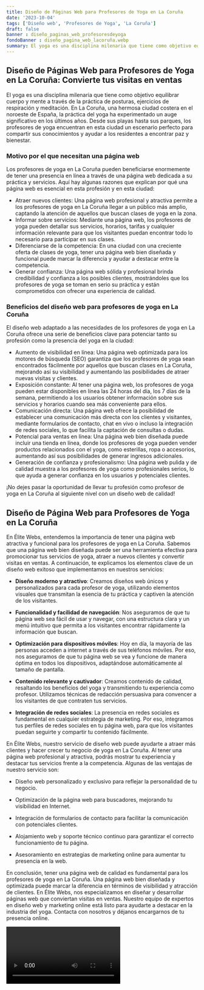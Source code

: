 ```yaml
---
title: Diseño de Páginas Web para Profesores de Yoga en La Coruña
date: '2023-10-04'
tags: ['Diseño web', 'Profesores de Yoga', 'La Coruña']
draft: false
banner : diseño_paginas_web_profesoresdeyoga
fondoBanner : diseño_pagina_web_lacoruña.webp
summary: El yoga es una disciplina milenaria que tiene como objetivo equilibrar cuerpo y mente a través de la práctica de posturas, ejercicios de respiración y meditación. En La Coruña, una hermosa ciudad costera en el noroeste de España, la práctica del yoga ha experimentado un auge significativo en los últimos años. Desde sus playas hasta sus parques, los profesores de yoga encuentran en esta ciudad un escenario perfecto para compartir sus conocimientos y ayudar a los residentes a encontrar paz y bienestar.
---
```


## Diseño de Páginas Web para Profesores de Yoga en La Coruña: Convierte tus visitas en ventas

El yoga es una disciplina milenaria que tiene como objetivo equilibrar cuerpo y mente a través de la práctica de posturas, ejercicios de respiración y meditación. En La Coruña, una hermosa ciudad costera en el noroeste de España, la práctica del yoga ha experimentado un auge significativo en los últimos años. Desde sus playas hasta sus parques, los profesores de yoga encuentran en esta ciudad un escenario perfecto para compartir sus conocimientos y ayudar a los residentes a encontrar paz y bienestar.

### Motivo por el que necesitan una página web

Los profesores de yoga en La Coruña pueden beneficiarse enormemente de tener una presencia en línea a través de una página web dedicada a su práctica y servicios. Aquí hay algunas razones que explican por qué una página web es esencial en esta profesión y en esta ciudad:

- Atraer nuevos clientes: Una página web profesional y atractiva permite a los profesores de yoga en La Coruña llegar a un público más amplio, captando la atención de aquellos que buscan clases de yoga en la zona.
- Informar sobre servicios: Mediante una página web, los profesores de yoga pueden detallar sus servicios, horarios, tarifas y cualquier información relevante para que los visitantes puedan encontrar todo lo necesario para participar en sus clases.
- Diferenciarse de la competencia: En una ciudad con una creciente oferta de clases de yoga, tener una página web bien diseñada y funcional puede marcar la diferencia y ayudar a destacar entre la competencia.
- Generar confianza: Una página web sólida y profesional brinda credibilidad y confianza a los posibles clientes, mostrándoles que los profesores de yoga se toman en serio su práctica y están comprometidos con ofrecer una experiencia de calidad.

### Beneficios del diseño web para profesores de yoga en La Coruña

El diseño web adaptado a las necesidades de los profesores de yoga en La Coruña ofrece una serie de beneficios clave para potenciar tanto su profesión como la presencia del yoga en la ciudad:

- Aumento de visibilidad en línea: Una página web optimizada para los motores de búsqueda (SEO) garantiza que los profesores de yoga sean encontrados fácilmente por aquellos que buscan clases en La Coruña, mejorando así su visibilidad y aumentando las posibilidades de atraer nuevas visitas y clientes.
- Exposición constante: Al tener una página web, los profesores de yoga pueden estar disponibles en línea las 24 horas del día, los 7 días de la semana, permitiendo a los usuarios obtener información sobre sus servicios y horarios cuando sea más conveniente para ellos.
- Comunicación directa: Una página web ofrece la posibilidad de establecer una comunicación más directa con los clientes y visitantes, mediante formularios de contacto, chat en vivo o incluso la integración de redes sociales, lo que facilita la captación de consultas o dudas.
- Potencial para ventas en línea: Una página web bien diseñada puede incluir una tienda en línea, donde los profesores de yoga pueden vender productos relacionados con el yoga, como esterillas, ropa o accesorios, aumentando así sus posibilidades de generar ingresos adicionales.
- Generación de confianza y profesionalismo: Una página web pulida y de calidad muestra a los profesores de yoga como profesionales serios, lo que ayuda a generar confianza en los usuarios y potenciales clientes.

¡No dejes pasar la oportunidad de llevar tu profesión como profesor de yoga en La Coruña al siguiente nivel con un diseño web de calidad!

<GifSeo />

<Cta />

## Diseño de Página Web para Profesores de Yoga en La Coruña

En Élite Webs, entendemos la importancia de tener una página web atractiva y funcional para los profesores de yoga en La Coruña. Sabemos que una página web bien diseñada puede ser una herramienta efectiva para promocionar tus servicios de yoga, atraer a nuevos clientes y convertir visitas en ventas. A continuación, te explicamos los elementos clave de un diseño web exitoso que implementamos en nuestros servicios:

- **Diseño moderno y atractivo**: Creamos diseños web únicos y personalizados para cada profesor de yoga, utilizando elementos visuales que transmitan la esencia de tu práctica y captiven la atención de los visitantes.

- **Funcionalidad y facilidad de navegación**: Nos aseguramos de que tu página web sea fácil de usar y navegar, con una estructura clara y un menú intuitivo que permita a los visitantes encontrar rápidamente la información que buscan.

- **Optimización para dispositivos móviles**: Hoy en día, la mayoría de las personas acceden a internet a través de sus teléfonos móviles. Por eso, nos aseguramos de que tu página web se vea y funcione de manera óptima en todos los dispositivos, adaptándose automáticamente al tamaño de pantalla.

- **Contenido relevante y cautivador**: Creamos contenido de calidad, resaltando los beneficios del yoga y transmitiendo tu experiencia como profesor. Utilizamos técnicas de redacción persuasiva para convencer a los visitantes de que contraten tus servicios.

- **Integración de redes sociales**: La presencia en redes sociales es fundamental en cualquier estrategia de marketing. Por eso, integramos tus perfiles de redes sociales en tu página web, para que los visitantes puedan seguirte y compartir tu contenido fácilmente.

En Élite Webs, nuestro servicio de diseño web puede ayudarte a atraer más clientes y hacer crecer tu negocio de yoga en La Coruña. Al tener una página web profesional y atractiva, podrás mostrar tu experiencia y destacar tus servicios frente a la competencia. Algunas de las ventajas de nuestro servicio son:

- Diseño web personalizado y exclusivo para reflejar la personalidad de tu negocio.

- Optimización de la página web para buscadores, mejorando tu visibilidad en Internet.

- Integración de formularios de contacto para facilitar la comunicación con potenciales clientes.

- Alojamiento web y soporte técnico continuo para garantizar el correcto funcionamiento de tu página.

- Asesoramiento en estrategias de marketing online para aumentar tu presencia en la web.

En conclusión, tener una página web de calidad es fundamental para los profesores de yoga en La Coruña. Una página web bien diseñada y optimizada puede marcar la diferencia en términos de visibilidad y atracción de clientes. En Élite Webs, nos especializamos en diseñar y desarrollar páginas web que conviertan visitas en ventas. Nuestro equipo de expertos en diseño web y marketing online está listo para ayudarte a destacar en la industria del yoga. Contacta con nosotros y déjanos encargarnos de tu presencia online.

<Video />

<CtaBot job='Profesores de Yoga' city='La Coruña'/>

<Gmaps query='La Coruña+españa+maps' />